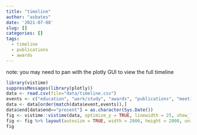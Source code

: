 ```yaml
---
title: "timeline"
author: "asbates"
date: '2021-07-08'
slug: []
categories: []
tags: 
  - timeline
  - publications
  - awards
---
```


note: you may need to pan with the plotly GUI to view the full timeline

```r
library(vistime)
suppressMessages(library(plotly))
data <- read.csv(file="data/timeline.csv")
events <- c("education", "work/study", "awards", "publications", "meetings", "experience", "other")
data <- data[order(match(data$event,events)),]
data$end[data$end=="present"] = as.character(Sys.Date())
fig <- vistime::vistime(data, optimize_y = TRUE, linewidth = 25, show_labels = TRUE)
fig <- fig %>% layout(autosize = TRUE, width = 2000, height = 2000, uniformtext=list(minsize=8, mode='hide'))
fig
```

